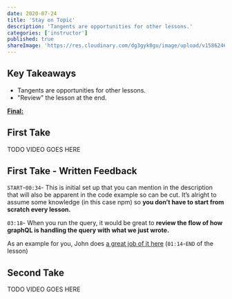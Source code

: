 ```yaml
---
date: 2020-07-24
title: 'Stay on Topic'
description: 'Tangents are opportunities for other lessons.'
categories: ['instructor']
published: true
shareImage: 'https://res.cloudinary.com/dg3gyk0gu/image/upload/v1586246785/og-image-assets/juggling-eggo.png'
---
```


## Key Takeaways

- Tangents are opportunities for other lessons.
- "Review" the lesson at the end.

[**Final:**](https://egghead.io/lessons/node-js-build-a-simple-graphql-server-with-graphql-yoga)

## First Take

TODO VIDEO GOES HERE

## First Take - Written Feedback

`START`-`00:34`- This is initial set up that you can mention in the description that will also be apparent in the code example so can be cut. It’s alright to assume some knowledge (in this case npm) so **you don’t have to start from scratch every lesson.**

`03:18`- When you run the query, it would be great to **review the flow of how graphQL is handling the query with what we just wrote.** 

As an example for you, John does [a great job of it here](https://egghead.io/lessons/vue-js-catch-errors-when-data-fails-to-load-with-vue-js-and-rxjs#t=70) (`01:14`-`END` of the lesson)


## Second Take

TODO VIDEO GOES HERE